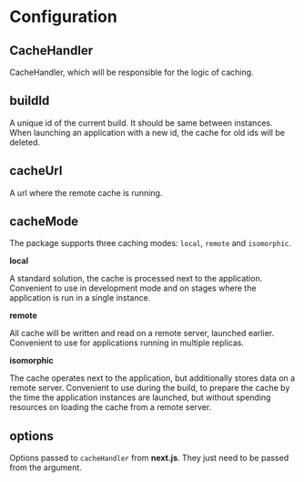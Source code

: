 # Configuration

## CacheHandler

CacheHandler, which will be responsible for the logic of caching.

## buildId

A unique id of the current build. It should be same between instances. When launching an application with a new id, the cache for old ids will be deleted.

## cacheUrl

A url where the remote cache is running.

## cacheMode

The package supports three caching modes: `local`, `remote` and `isomorphic`.

**local**

A standard solution, the cache is processed next to the application. Convenient to use in development mode and on stages where the application is run in a single instance.

**remote**

All cache will be written and read on a remote server, launched earlier. Convenient to use for applications running in multiple replicas.

**isomorphic**

The cache operates next to the application, but additionally stores data on a remote server. Convenient to use during the build, to prepare the cache by the time the application instances are launched, but without spending resources on loading the cache from a remote server.

## options

Options passed to `cacheHandler` from **next.js**. They just need to be passed from the argument.
